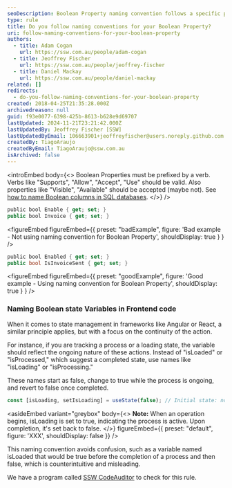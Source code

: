 ```yaml
---
seoDescription: Boolean Property naming convention follows a specific pattern to clearly indicate its state.
type: rule
title: Do you follow naming conventions for your Boolean Property?
uri: follow-naming-conventions-for-your-boolean-property
authors:
  - title: Adam Cogan
    url: https://ssw.com.au/people/adam-cogan
  - title: Jeoffrey Fischer
    url: https://ssw.com.au/people/jeoffrey-fischer
  - title: Daniel Mackay
    url: https://ssw.com.au/people/daniel-mackay
related: []
redirects:
  - do-you-follow-naming-conventions-for-your-boolean-property
created: 2018-04-25T21:35:28.000Z
archivedreason: null
guid: f93e0077-6398-425b-8613-b628e9d69707
lastUpdated: 2024-11-21T23:21:42.000Z
lastUpdatedBy: Jeoffrey Fischer [SSW]
lastUpdatedByEmail: 106663901+jeoffreyfischer@users.noreply.github.com
createdBy: TiagoAraujo
createdByEmail: TiagoAraujo@ssw.com.au
isArchived: false
---
```


<introEmbed
  body={<>
Boolean Properties must be prefixed by a verb. Verbs like "Supports", "Allow", "Accept", "Use" should be valid. Also properties like "Visible", "Available" should be accepted (maybe not). See [how to name Boolean columns in SQL databases](/use-bit-numeric-data-type-correctly).
  </>}
/>
```csharp
public bool Enable { get; set; }
public bool Invoice { get; set; }
```

<figureEmbed figureEmbed={{
  preset: "badExample",
  figure: 'Bad example - Not using naming convention for Boolean Property',
  shouldDisplay: true
} } />


```csharp
public bool Enabled { get; set; }
public bool IsInvoiceSent { get; set; }
```

<figureEmbed figureEmbed={{
  preset: "goodExample",
  figure: 'Good example - Using naming convention for Boolean Property',
  shouldDisplay: true
} } />


### Naming Boolean state Variables in Frontend code

When it comes to state management in frameworks like Angular or React, a similar principle applies, but with a focus on the continuity of the action.

For instance, if you are tracking a process or a loading state, the variable should reflect the ongoing nature of these actions. Instead of "isLoaded" or "isProcessed," which suggest a completed state, use names like "isLoading" or "isProcessing."

These names start as false, change to true while the process is ongoing, and revert to false once completed.

```js
const [isLoading, setIsLoading] = useState(false); // Initial state: not loading
```

<asideEmbed
  variant="greybox"
  body={<>
    **Note:** When an operation begins, isLoading is set to true, indicating the process is active. Upon completion, it's set back to false.
  </>}
  figureEmbed={{
    preset: "default",
    figure: 'XXX',
    shouldDisplay: false
  }}
/>

This naming convention avoids confusion, such as a variable named isLoaded that would be true before the completion of a process and then false, which is counterintuitive and misleading.

We have a program called [SSW CodeAuditor](https://codeauditor.com) to check for this rule.
